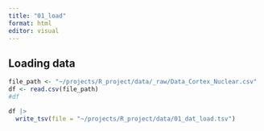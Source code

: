 ```yaml
---
title: "01_load"
format: html
editor: visual
---
```


## Loading data

```r
file_path <- "~/projects/R_project/data/_raw/Data_Cortex_Nuclear.csv" 
df <- read.csv(file_path)
#df
```

```r
df |>
  write_tsv(file = "~/projects/R_project/data/01_dat_load.tsv")
```
